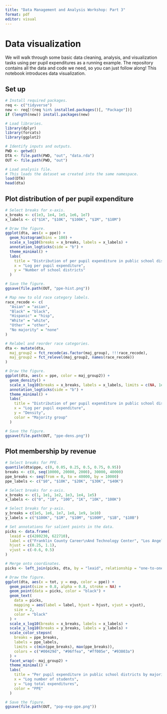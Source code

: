```yaml
---
title: "Data Management and Analysis Workshop: Part 3"
format: pdf
editor: visual
---
```


# Data visualization

We will walk through some basic data cleaning, analysis, and visualization tasks using per pupil expenditures as a running example. The repository contains all the data and code we need, so you can just follow along! This notebook introduces data visualization.

## Set up

```r
# Install required packages.
req <- c("tidyverse")
new <- req[!(req %in% installed.packages()[, "Package"])]
if (length(new)) install.packages(new)

# Load libraries.
library(dplyr)
library(forcats)
library(ggplot2)
```

```r
# Identify inputs and outputs.
PWD <- getwd()
DTA <- file.path(PWD, "out", "data.rda")
OUT <- file.path(PWD, "out")
```

```r
# Load analysis file.
# This loads the dataset we created into the same namespace.
load(DTA)
head(dta)
```

## Plot distribution of per pupil expenditure

```r
# Select breaks for x-axis.
x_breaks <- c(1e3, 1e4, 1e5, 1e6, 1e7)
x_labels <- c("$1K", "$10K", "$100K", "$1M", "$10M")
```

```r
# Draw the figure.
ggplot(dta, aes(x = ppe)) +
  geom_histogram(bins = 100) +
  scale_x_log10(breaks = x_breaks, labels = x_labels) +
  annotation_logticks(side = "b") +
  theme_minimal() +
  labs(
    title = "Distribution of per pupil expenditure in public school districts",
    x = "Log per pupil expenditure",
    y = "Number of school districts"
  )

# Save the figure.
ggsave(file.path(OUT, "ppe-hist.png"))
```

```r
# Map new to old race category labels.
race_recode <- c(
  "Asian" = "asian",
  "Black" = "black",
  "Hispanic" = "hisp",
  "White" = "white",
  "Other" = "other",
  "No majority" = "none"
)

# Relabel and reorder race categories.
dta <- mutate(dta,
  maj_group2 = fct_recode(as.factor(maj_group), !!!race_recode),
  maj_group2 = fct_relevel(maj_group2, names(race_recode))
)
```

```r
# Draw the figure.
ggplot(dta, aes(x = ppe, color = maj_group2)) +
  geom_density() +
  scale_x_log10(breaks = x_breaks, labels = x_labels, limits = c(NA, 1e6)) +
  annotation_logticks(side = "b") +
  theme_minimal() +
  labs(
    title = "Distribution of per pupil expenditure in public school districts",
    x = "Log per pupil expenditure",
    y = "Density",
    color = "Majority group"
  )

# Save the figure.
ggsave(file.path(OUT, "ppe-dens.png"))
```

## Plot membership by revenue

```r
# Select breaks for PPE.
quantile(dta$ppe, c(0, 0.05, 0.25, 0.5, 0.75, 0.95))
breaks <- c(0, seq(10000, 20000, 2000), 30000, 40000)
ppe_breaks <- seq(from = 0, to = 40000, by = 10000)
ppe_labels <- c("$0", "$10K", "$20K", "$30K", "$40K")
```

```r
# Select breaks for x-axis.
x_breaks <- c(1, 1e1, 1e2, 1e3, 1e4, 1e5)
x_labels <- c("0", "10", "100", "1K", "10K", "100K")
```

```r
# Select breaks for y-axis.
y_breaks = c(1e5, 1e6, 1e7, 1e8, 1e9, 1e10)
y_labels = c("$100K", "$1M", "$10M", "$100M", "$1B", "$10B")
```

```r
# Set annotations for salient points in the data.
picks <- data.frame(
  leaid = c(4280230, 622710),
  label = c("Franklin County Career\nAnd Technology Center", "Los Angeles Unified"),
  hjust = c(0.25, 1.1),
  vjust = c(-0.6, 0.5)
)

# Merge onto coordinates.
picks <- left_join(picks, dta, by = "leaid", relationship = "one-to-one")
```

```r
# Draw the figure.
ggplot(dta, aes(x = tot, y = exp, color = ppe)) +
  geom_point(size = 0.8, alpha = 0.8, stroke = NA) +
  geom_point(data = picks, color = "black") +
  geom_text(
    data = picks,
    mapping = aes(label = label, hjust = hjust, vjust = vjust),
    size = 2,
    color = "black"
  ) +
  scale_x_log10(breaks = x_breaks, labels = x_labels) +
  scale_y_log10(breaks = y_breaks, labels = y_labels) +
  scale_color_stepsn(
    breaks = ppe_breaks,
    labels = ppe_labels,
    limits = c(min(ppe_breaks), max(ppe_breaks)),
    colors = c("#00429d", "#96ffea", "#ff005e", "#93003a")
  ) +
  facet_wrap(~ maj_group2) +
  theme_minimal() +
  labs(
    title = "Per pupil expenditure in public school districts by majority group",
    x = "Log number of students",
    y = "Log total expenditures",
    color = "PPE"
  )

# Save the figure.
ggsave(file.path(OUT, "pop-exp-ppe.png"))
```